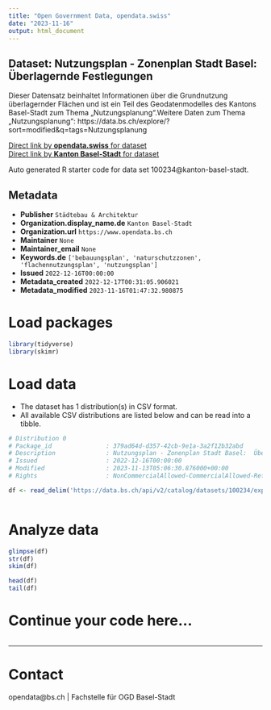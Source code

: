 ```yaml
---
title: "Open Government Data, opendata.swiss"
date: "2023-11-16"
output: html_document
---
```


## Dataset: Nutzungsplan - Zonenplan Stadt Basel:  Überlagernde Festlegungen

Dieser Datensatz beinhaltet Informationen über die Grundnutzung überlagernder Flächen und ist ein Teil des Geodatenmodelles des Kantons Basel-Stadt zum Thema „Nutzungsplanung“.Weitere Daten zum Thema „Nutzungsplanung“: https://data.bs.ch/explore/?sort=modified&q=tags=Nutzungsplanung

[Direct link by **opendata.swiss** for dataset](https://opendata.swiss/de/dataset/nutzungsplan-zonenplan-stadt-basel-grundnutzung-uberlagernder-flachen)<br>
[Direct link by **Kanton Basel-Stadt** for dataset](https://data.bs.ch/explore/dataset/100234/)

Auto generated R starter code for data set 100234@kanton-basel-stadt.

## Metadata

- **Publisher** `Städtebau & Architektur`
- **Organization.display_name.de** `Kanton Basel-Stadt`
- **Organization.url** `https://www.opendata.bs.ch`
- **Maintainer** `None`
- **Maintainer_email** `None`
- **Keywords.de** `['bebauungsplan', 'naturschutzzonen', 'flachennutzungsplan', 'nutzungsplan']`
- **Issued** `2022-12-16T00:00:00`
- **Metadata_created** `2022-12-17T00:31:05.906021`
- **Metadata_modified** `2023-11-16T01:47:32.980875`


# Load packages

```r

library(tidyverse)
library(skimr)

```

# Load data

-   The dataset has 1 distribution(s) in CSV format.
-   All available CSV distributions are listed below and can be read into a tibble.

```r

# Distribution 0
# Package_id               : 379ad64d-d357-42cb-9e1a-3a2f12b32abd
# Description              : Nutzungsplan - Zonenplan Stadt Basel:  Überlagernde Festlegungen (csv)
# Issued                   : 2022-12-16T00:00:00
# Modified                 : 2023-11-13T05:06:30.876000+00:00
# Rights                   : NonCommercialAllowed-CommercialAllowed-ReferenceRequired

df <- read_delim('https://data.bs.ch/api/v2/catalog/datasets/100234/exports/csv')



```

# Analyze data

```r

glimpse(df)
str(df)
skim(df)

head(df)
tail(df)

```

# Continue your code here...

```r

```

------------------------------------------------------------------------

# Contact

opendata@bs.ch | Fachstelle für OGD Basel-Stadt
